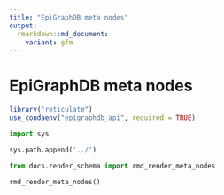 ```yaml
---
title: "EpiGraphDB meta nodes"
output:
  rmarkdown::md_document:
    variant: gfm
---
```


# EpiGraphDB meta nodes

```r
library("reticulate")
use_condaenv("epigraphdb_api", required = TRUE)
```

```python
import sys

sys.path.append('../')
```

```python
from docs.render_schema import rmd_render_meta_nodes

rmd_render_meta_nodes()
```
